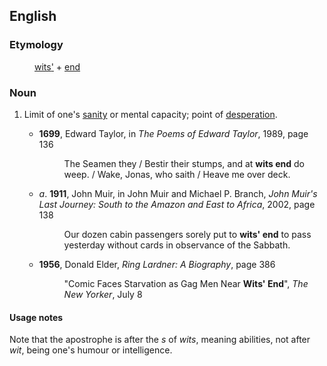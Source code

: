 ==English==

===Etymology===
:[[wits]][[']] + [[end]]

===Noun===
{{en-noun|sg=[[wits]]' [[end]]|-}}

# {{idiom}} Limit of one's [[sanity]] or mental capacity; point of [[desperation]].
#* '''1699''', Edward Taylor, in ''The Poems of Edward Taylor'', 1989, page 136
#*: The Seamen they / Bestir their stumps, and at '''wits end''' do weep. / Wake, Jonas, who saith / Heave me over deck.
#* ''a''. '''1911''', John Muir, in John Muir and Michael P. Branch, ''John Muir's Last Journey: South to the Amazon and East to Africa'', 2002, page 138
#*: Our dozen cabin passengers sorely put to '''wits' end''' to pass yesterday without cards in observance of the Sabbath.
#* '''1956''', Donald Elder, ''Ring Lardner: A Biography'', page 386
#*: "Comic Faces Starvation as Gag Men Near '''Wits' End'''", ''The New Yorker'', July 8

====Usage notes====
Note that the apostrophe is after the ''s'' of ''wits'', meaning abilities, not after ''wit'', being one's humour or intelligence.